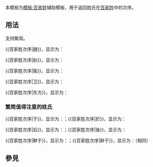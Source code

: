 <includeonly><!-- 在這裡加入模板的保護標識 --></includeonly><noinclude>{{template doc page viewed directly}}</noinclude>
<!-- 在本行下編輯模板說明 -->
本模板为[[模板:百家姓]]辅助模板，用于返回姓氏在[[百家姓]]中的次序。
== 用法 ==
支持繁简。

<nowiki>{{百家姓次序|趙}}</nowiki>，显示为：{{百家姓次序|趙}}

<nowiki>{{百家姓次序|赵}}</nowiki>，显示为：{{百家姓次序|赵}}

<nowiki>{{百家姓次序|衛}}</nowiki>，显示为：{{百家姓次序|衛}}

<nowiki>{{百家姓次序|卫}}</nowiki>，显示为：{{百家姓次序|卫}}

<nowiki>{{百家姓次序|东方}}</nowiki>，显示为：{{百家姓次序|东方}}

===繁简值得注意的姓氏===
<nowiki>{{百家姓次序|于}}</nowiki>，显示为：{{百家姓次序|于}}；<nowiki>{{百家姓次序|於}}</nowiki>，显示为：{{百家姓次序|於}}

<nowiki>{{百家姓次序|后}}</nowiki>，显示为：{{百家姓次序|后}}；<nowiki>{{百家姓次序|後}}</nowiki>，显示为：{{百家姓次序|後}}

<nowiki>{{百家姓次序|鮮于}}</nowiki>，显示为：{{百家姓次序|鮮于}}；<nowiki>{{百家姓次序|鲜于}}</nowiki>，显示为：{{百家姓次序|鲜于}}（相同）

== 參見 ==

<includeonly>
<!-- 本行下加入模板的分類 -->

<!-- 本行下加入模板的跨語言鏈接 -->

</includeonly>